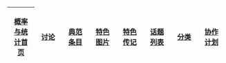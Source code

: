 <font style = "font-size:80%; line-height:1em;">{{browsebar}}</font>
{| width = "100%" cellspacing = "1px" cellpadding = "5" style = "border:1px solid #CCCCFF; background:none;"
|- style = "font-size:80%; line-height:1.25em; background:#CCCCFF;" 
! width = "12.5%" style = "{{#ifeq:{{FULLPAGENAME}} | {{SUBJECTSPACE}}:{{BASEPAGENAME}} | background:#EFF5FF; border-right:1px solid #CCCCFF; border-bottom:1px solid #CCCCFF;}}" | [[{{SUBJECTSPACE}}:{{BASEPAGENAME}}|概率与统计首页]]
! width = "12.5%" style = "border:1px; border-color:#CCCCFF; {{#ifeq:{{FULLPAGENAME}} | {{TALKSPACE}}:{{BASEPAGENAME}} | background:#EFF5FF; border-right:1px solid #CCCCFF; border-bottom:1px solid #CCCCFF;}}" | [[{{TALKSPACE}}:{{BASEPAGENAME}}|讨论]]
! width = "12.5%" style = "border:1px; border-color:#CCCCFF; {{#ifeq:{{FULLPAGENAME}} | {{SUBJECTSPACE}}:{{BASEPAGENAME}}/Articles | background:#EFF5FF; border-right:1px solid #CCCCFF; border-bottom:1px solid #CCCCFF;}}" | [[{{SUBJECTSPACE}}:{{BASEPAGENAME}}/Articles|典范条目]]
! width = "12.5%" style = "border:1px; border-color:#CCCCFF; {{#ifeq:{{FULLPAGENAME}} | {{SUBJECTSPACE}}:{{BASEPAGENAME}}/Pictures | background:#EFF5FF; border-right:1px solid #CCCCFF; border-bottom:1px solid #CCCCFF;}}" | [[{{SUBJECTSPACE}}:{{BASEPAGENAME}}/Pictures|特色图片]]
! width = "12.5%" style = "border:1px; border-color:#CCCCFF; {{#ifeq:{{FULLPAGENAME}} | {{SUBJECTSPACE}}:{{BASEPAGENAME}}/Biographies | background:#EFF5FF; border-right:1px solid #CCCCFF; border-bottom:1px solid #CCCCFF;}}" | [[{{SUBJECTSPACE}}:{{BASEPAGENAME}}/Biographies|特色传记]]
! width = "12.5%" style = "border:1px; border-color:#CCCCFF; {{#ifeq:{{FULLPAGENAME}} | {{SUBJECTSPACE}}:{{BASEPAGENAME}}/Topics | background:#EFF5FF; border-right:1px solid #CCCCFF; border-bottom:2px solid #CCCCFF;}}" | [[{{SUBJECTSPACE}}:{{BASEPAGENAME}}/List|话题列表]]
! width = "12.5%" style = "border:1px; border-color:#CCCCFF; {{#ifeq:{{FULLPAGENAME}} | {{SUBJECTSPACE}}:{{BASEPAGENAME}}/Categories | background:#EFF5FF; border-right:1px solid #CCCCFF; border-bottom:1px solid #CCCCFF;}}" | [[{{SUBJECTSPACE}}:{{BASEPAGENAME}}/Categories|分类]]
! width = "12.5%" style = "border:1px;" | [[WP:Pr&Stat|协作计划]]
|}